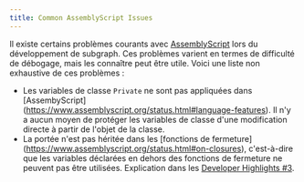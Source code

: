 ```yaml
---
title: Common AssemblyScript Issues
---
```


Il existe certains problèmes courants avec [AssemblyScript](https://github.com/AssemblyScript/assemblyscript) lors du développement de subgraph. Ces problèmes varient en termes de difficulté de débogage, mais les connaître peut être utile. Voici une liste non exhaustive de ces problèmes :

- Les variables de classe `Private` ne sont pas appliquées dans [AssembyScript] (https://www.assemblyscript.org/status.html#language-features). Il n'y a aucun moyen de protéger les variables de classe d'une modification directe à partir de l'objet de la classe.
- La portée n'est pas héritée dans les [fonctions de fermeture] (https://www.assemblyscript.org/status.html#on-closures), c'est-à-dire que les variables déclarées en dehors des fonctions de fermeture ne peuvent pas être utilisées. Explication dans les [Developer Highlights #3](https://www.youtube.com/watch?v=1-8AW-lVfrA&t=3243s).
